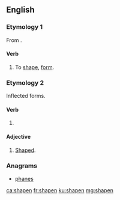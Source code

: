 ==English==

===Etymology 1===
From {{suffix|shape|en|lang=en}}.

====Verb====
{{en-verb}}

# {{label|en|rare}} To [[shape]], [[form]].

===Etymology 2===
Inflected forms.

====Verb====
{{head|en|past participle}}

# {{label|en|obsolete}} {{past participle of|shape|lang=en|nocat=1}}

====Adjective====
{{en-adj}}

# {{label|en|archaic}} [[shaped|Shaped]].

===Anagrams===
* [[phanes#English|phanes]]

[[ca:shapen]]
[[fr:shapen]]
[[ku:shapen]]
[[mg:shapen]]